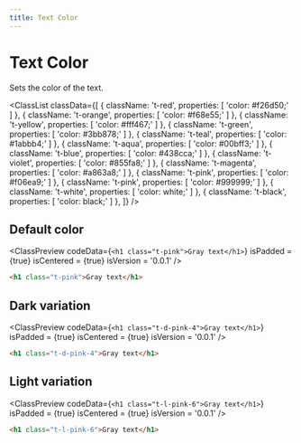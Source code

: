 ```yaml
---
title: Text Color
---
```



# Text Color

Sets the color of the text.

<ClassList
  classData={[
    {
      className: 't-red',
      properties: [
        'color: #f26d50;'
      ]
    },
    {
      className: 't-orange',
      properties: [
        'color: #f68e55;'
      ]
    },
    {
      className: 't-yellow',
      properties: [
        'color: #fff467;'
      ]
    },
    {
      className: 't-green',
      properties: [
        'color: #3bb878;'
      ]
    },
    {
      className: 't-teal',
      properties: [
        'color: #1abbb4;'
      ]
    },
    {
      className: 't-aqua',
      properties: [
        'color: #00bff3;'
      ]
    },
    {
      className: 't-blue',
      properties: [
        'color: #438cca;'
      ]
    },
    {
      className: 't-violet',
      properties: [
        'color: #855fa8;'
      ]
    },
    {
      className: 't-magenta',
      properties: [
        'color: #a863a8;'
      ]
    },
    {
      className: 't-pink',
      properties: [
        'color: #f06ea9;'
      ]
    },
    {
      className: 't-pink',
      properties: [
        'color: #999999;'
      ]
    },
    {
      className: 't-white',
      properties: [
        'color: white;'
      ]
    },
    {
      className: 't-black',
      properties: [
        'color: black;'
      ]
    },
  ]}
/>

## Default color

<ClassPreview
  codeData={`
    <h1 class="t-pink">Gray text</h1>
  `}
  isPadded = {true}
  isCentered = {true}
  isVersion = '0.0.1'
/>

```html
<h1 class="t-pink">Gray text</h1>
```

## Dark variation

<ClassPreview
  codeData={`
    <h1 class="t-d-pink-4">Gray text</h1>
  `}
  isPadded = {true}
  isCentered = {true}
  isVersion = '0.0.1'
/>

```html
<h1 class="t-d-pink-4">Gray text</h1>
```

## Light variation

<ClassPreview
  codeData={`
    <h1 class="t-l-pink-6">Gray text</h1>
  `}
  isPadded = {true}
  isCentered = {true}
  isVersion = '0.0.1'
/>

```html
<h1 class="t-l-pink-6">Gray text</h1>
```